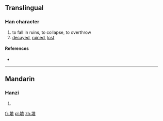 ==Translingual==

===Han character===
{{Han char|rn=32|rad=土|as=12|sn=15|four=|canj=土中一金 (GLMC)}}

# to fall in ruins, to collapse, to overthrow
# [[decayed]], [[ruined]], [[lost]]

====References====
* {{Han ref|kx=0238.360|dkj=05465|dj=0477.210|hdz=10486.240|uh=58A4|ud=22692}}

----

==Mandarin==

===Hanzi===
{{cmn-hanzi|pin=[[kuài]] ([[kuai4]]), [[tuí]] ([[tui2]])|wg=k'uai<sup>4</sup>, t'ui<sup>2</sup>}}

# {{defn|Mandarin|sort=土12}}

[[fr:墤]]
[[pl:墤]]
[[zh:墤]]